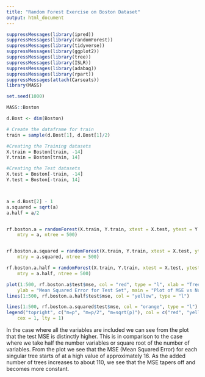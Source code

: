 ---
title: "Random Forest Exercise on Boston Dataset"
output: html_document
---
```{r}
suppressMessages(library(ipred))
suppressMessages(library(randomForest))
suppressMessages(library(tidyverse))
suppressMessages(library(ggplot2))
suppressMessages(library(tree))
suppressMessages(library(ISLR))
suppressMessages(library(adabag))
suppressMessages(library(rpart))
suppressMessages(attach(Carseats))
library(MASS)
```


```{r setup, include=FALSE}
set.seed(1000)

MASS::Boston

d.Bost <- dim(Boston)

# Create the dataframe for train
train = sample(d.Bost[1], d.Bost[1]/2)

#Creating the Training datasets
X.train = Boston[train, -14]
Y.train = Boston[train, 14]

#Creating the Test datasets
X.test = Boston[-train, -14]
Y.test = Boston[-train, 14]



a = d.Bost[2] - 1
a.squared = sqrt(a)
a.half = a/2


rf.boston.a = randomForest(X.train, Y.train, xtest = X.test, ytest = Y.test, 
    mtry = a, ntree = 500)


rf.boston.a.squared = randomForest(X.train, Y.train, xtest = X.test, ytest = Y.test, 
    mtry = a.squared, ntree = 500)

rf.boston.a.half = randomForest(X.train, Y.train, xtest = X.test, ytest = Y.test, 
    mtry = a.half, ntree = 500)


```

```{r}

plot(1:500, rf.boston.a$test$mse, col = "red", type = "l", xlab = "Tree Count", 
    ylab = "Mean Squared Error for Test Set", main = "Plot of MSE vs Number of Trees", ylim = c(10, 19))
lines(1:500, rf.boston.a.half$test$mse, col = "yellow", type = "l")

lines(1:500, rf.boston.a.squared$test$mse, col = "orange", type = "l")
legend("topright", c("m=p", "m=p/2", "m=sqrt(p)"), col = c("red", "yellow", "orange"), 
    cex = 1, lty = 1)
```


In the case where all the variables are included we can see from the plot that the test MSE is distinctly higher. This is in comparison to the case where we take half the number variables or square root of the number of variables. From the plot we see that the MSE (Mean Squared Error) for each singular tree starts of at a high value of approximately 16. As the added number of trees increases to about 110, we see that the MSE tapers off and becomes more constant. 


